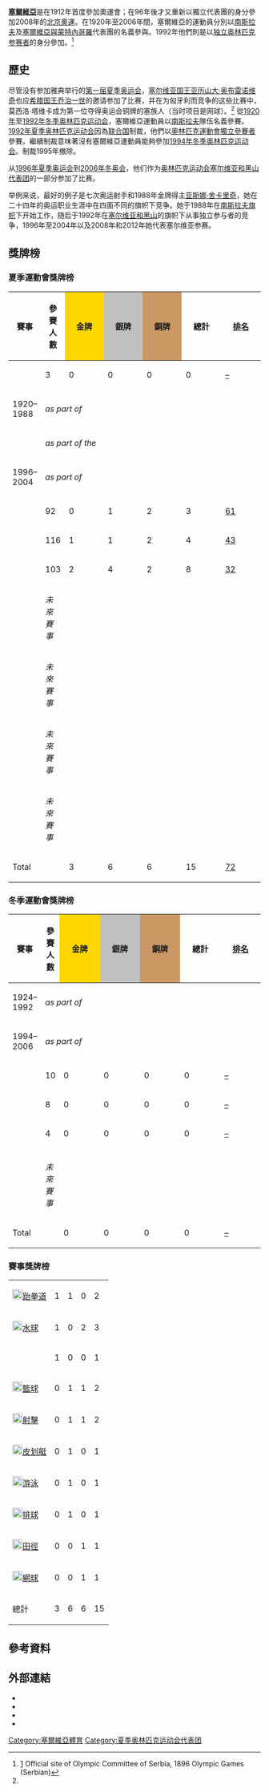 {{Infobox Country Olympics
|NOC=SRB
}}

'''[[塞爾維亞|塞爾維亞]]'''是在1912年首度參加奧運會；在96年後才又重新以獨立代表團的身分參加2008年的[[2008年夏季奥林匹克运动会|北京奧運]]。在1920年至2006年間，塞爾維亞的運動員分別以[[南斯拉夫|南斯拉夫]]及[[塞爾維亞與蒙特內哥羅|塞爾維亞與蒙特內哥羅]]代表團的名義參與。1992年他們則是以[[独立奥林匹克参赛者|独立奥林匹克参赛者]]的身分參加。<ref name="oks.org.rs">[http://www.oks.org.rs/takmicenja/olimpijske-igre/letnje-olimpijske-igre/i-igre-atina-1896/] {{Wayback|url=http://www.oks.org.rs/takmicenja/olimpijske-igre/letnje-olimpijske-igre/i-igre-atina-1896/ |date=20180311000851 }} Official site of Olympic Committee of Serbia, 1896 Olympic Games (Serbian)</ref>

== 歷史 ==
尽管没有参加雅典举行的[[1896年夏季奥林匹克运动会|第一届夏季奥运会]]，[[塞尔维亚国王|塞尔维亚国王]][[亚历山大·奥布雷诺维奇|亚历山大·奥布雷诺维奇]]也应[[希腊国王|希腊国王]][[乔治一世|乔治一世]]的邀请参加了比赛，并在为匈牙利而竞争的这些比赛中，莫西洛·塔维卡成为第一位夺得奥运会铜牌的塞族人（当时项目是网球）。<ref name="oks.org.rs"/>
從[[1920年夏季奥林匹克运动会|1920年]]至[[1992年冬季奥林匹克运动会|1992年冬季奥林匹克运动会]]，塞爾維亞運動員以[[奧林匹克運動會南斯拉夫代表團|南斯拉夫]]隊伍名義參賽。[[1992年夏季奥林匹克运动会|1992年夏季奥林匹克运动会]]因為[[联合国|联合国]]制裁，他們以[[奧林匹克運動會獨立參賽者|奧林匹克運動會獨立參賽者]]參賽。繼續制裁意味著沒有塞爾維亞運動員能夠參加[[1994年冬季奥林匹克运动会|1994年冬季奥林匹克运动会]]。制裁1995年撤除。

从[[1996年夏季奥运会|1996年夏季奥运会]]到[[2006年冬奥会|2006年冬奥会]]，他们作为[[奥林匹克运动会塞尔维亚和黑山代表团|奥林匹克运动会塞尔维亚和黑山代表团]]的一部分参加了比赛。

举例来说，最好的例子是七次奥运射手和1988年金牌得主[[亚斯娜·舍卡里奇|亚斯娜·舍卡里奇]]，她在二十四年的奥运职业生涯中在四面不同的旗帜下竞争。她于1988年在[[南斯拉夫旗帜|南斯拉夫旗帜]]下开始工作，随后于1992年在[[塞尔维亚和黑山|塞尔维亚和黑山]]的旗帜下从事独立参与者的竞争，1996年至2004年以及2008年和2012年她代表塞尔维亚参赛。

==獎牌榜==
{{See also|奥林匹克运动会奖牌统计}}
{{col-begin}}
{{col-2}}
=== 夏季運動會獎牌榜 ===
{| class="wikitable" style="text-align:center; font-size:90%;"
|-
!賽事
!參賽人數
|style="background:gold; width:4.5em; font-weight:bold;"|金牌
|style="background:silver; width:4.5em; font-weight:bold;"|銀牌
|style="background:#cc9966; width:4.5em; font-weight:bold;"|銅牌
!style="width:4.5em; font-weight:bold;"|總計
!style="width:4.5em; font-weight:bold;"|[[奧林匹克運動會獎牌榜|排名]]
|-
|align=left| {{GamesName|SOG|1912}} || 3 || 0 || 0 || 0 || 0 || [[1912年夏季奥林匹克运动会奖牌榜|–]]
|-
|align=left| 1920–1988 || colspan=6| ''as part of {{flagIOCteam|YUG}}''
|-
|align=left| {{GamesName|SOG|1992}} || colspan=6| ''as part of the {{flagIOCteam|IOP|1992年夏季}}''
|-
|align=left| 1996–2004 || colspan=6| ''as part of {{flagIOCteam|SCG}}''
|-
|align=left| {{GamesName|SOG|2008}} || 92 || 0 || 1 || 2 || 3 || [[2008年夏季奥林匹克运动会奖牌榜|61]]
|-
|align=left| {{GamesName|SOG|2012}} || 116 || 1 || 1 || 2 || 4 || [[2012年夏季奥林匹克运动会奖牌榜|43]]
|-
|align=left| {{GamesName|SOG|2016}} || 103 || 2 || 4 || 2 || 8 || [[2016年夏季奧林匹克運動會獎牌榜|32]]
|-
|align=left| {{GamesName|SOG|2020}} || colspan=6; rowspan=1 | ''未來賽事''
|-
|align=left| {{GamesName|SOG|2024}} || colspan=6; rowspan=1 | ''未來賽事''
|-
|align=left| {{GamesName|SOG|2028}} || colspan=6; rowspan=1 | ''未來賽事''
|-
|align=left| {{GamesName|SOG|2032}} || colspan=6; rowspan=1 | ''未來賽事''
|-
!colspan=2| Total !! 3 !! 6 !! 6 !! 15 !! [[奥林匹克运动会奖牌统计|72]]
|}
{{col-2}}

=== 冬季運動會獎牌榜 ===
{| class="wikitable" style="text-align:center; font-size:90%;"
|-
!賽事
!參賽人數
|style="background:gold; width:4.5em; font-weight:bold;"|金牌
|style="background:silver; width:4.5em; font-weight:bold;"|銀牌
|style="background:#cc9966; width:4.5em; font-weight:bold;"|銅牌
!style="width:4.5em; font-weight:bold;"|總計
!style="width:4.5em; font-weight:bold;"|[[奧林匹克運動會獎牌榜|排名]]
|-
|align=left| 1924–1992 || colspan=6| ''as part of {{flagIOCteam|YUG}}''
|-
|align=left| 1994–2006 || colspan=6| ''as part of {{flagIOCteam|SCG}}''
|-
|align=left| {{GamesName|WOG|2010}} || 10 || 0 || 0 || 0 || 0 || [[2010年冬季奥林匹克运动会奖牌榜|–]]
|-
|align=left| {{GamesName|WOG|2014}} || 8 || 0 || 0 || 0 || 0 || [[2014年冬季奥林匹克运动会奖牌榜|–]]
|-
|align=left| {{GamesName|WOG|2018}} || 4 || 0 || 0 || 0 || 0 || [[2018年冬季奥林匹克运动会奖牌榜|–]]
|-
|align=left| {{GamesName|WOG|2022}} 
|-
|align=left| {{GamesName|WOG|2026}} || colspan=6; rowspan=1 | ''未來賽事''
|-
!colspan=2| Total !! 0 !! 0 !! 0 !! 0 !! [[奥林匹克运动会奖牌统计|–]]
|}
{{col-end}}

=== 賽事獎牌榜 ===
{| {{MedalTable|type=運動}}
|-
|align=left| [[File:Taekwondo_pictogram.svg|20px]][[夏季奧林匹克運動會跆拳道比賽|跆拳道]]|| 1 || 1 || 0 || 2 
|-
|align=left| [[File:Water_polo_pictogram.svg|20px]][[夏季奧林匹克運動會水球比賽|水球]] || 1 || 0 || 2 || 3
|-
|align=left| {{GamesSport|角力|Format=d}} || 1 || 0 || 0 || 1
|-
|align=left| [[File:Basketball_pictogram.svg|20px]][[夏季奧林匹克運動會籃球比賽|籃球]] || 0 || 1 || 1 || 2
|- 
|align=left| [[File:Shooting_pictogram.svg|20px]][[夏季奧林匹克運動會射擊比賽|射擊]] || 0 || 1 || 1 || 2
|-
|align=left| [[File:Canoeing_pictogram.svg|20px]][[夏季奧林匹克運動會皮划艇比賽|皮划艇]] || 0 || 1 || 0 || 1
|-
|align=left| [[File:Swimming_pictogram.svg|20px]][[夏季奧林匹克運動會游泳比賽|游泳]] || 0 || 1 || 0 || 1
|-
|align=left| [[File:Volleyball_pictogram.svg|20px]][[夏季奧林匹克運動會排球比賽|排球]] || 0 || 1 || 0 || 1
|-
|align=left| [[File:Athletics_pictogram.svg|20px]][[夏季奧林匹克運動會田徑比賽|田徑]]|| 0 || 0 || 1 || 1
|-
|align=left| [[File:Tennis_pictogram.svg|20px]][[夏季奧林匹克運動會網球比賽|網球]]|| 0 || 0 || 1 || 1
|-
! 總計 || 3 || 6 || 6 || 15
|}

== 參考資料 ==
{{reflist}}
== 外部連結 ==
* {{cite web |title=Serbia |publisher=International Olympic Committee |url=http://www.olympic.org/serbia |access-date=2017-03-20 |archive-date=2021-02-12 |archive-url=https://web.archive.org/web/20210212204151/http://www.olympic.org/serbia |dead-url=no }}
* {{IOC medals|NOC=SRB}}
* {{cite web |title=Olympic Medal Winners |publisher=International Olympic Committee |url=http://www.olympic.org/athletes?search=1&countryname=serbia |access-date=2017-03-20 |archive-date=2020-10-01 |archive-url=https://web.archive.org/web/20201001081816/https://www.olympic.org/athletes?search=1&countryname=serbia |dead-url=no }}
* {{cite web |title=Serbia |publisher=Sports-Reference.com |url=http://www.sports-reference.com/olympics/countries/SRB |access-date=2017-03-20 |archive-url=https://web.archive.org/web/20081230221208/http://www.sports-reference.com/olympics/countries/SRB/ |archive-date=2008-12-30 |dead-url=yes }}
{{塞爾維亞國家體育隊}}
{{NOCinOlympics}}

[[Category:塞爾維亞體育|Category:塞爾維亞體育]]
[[Category:夏季奥林匹克运动会代表团|Category:夏季奥林匹克运动会代表团]]